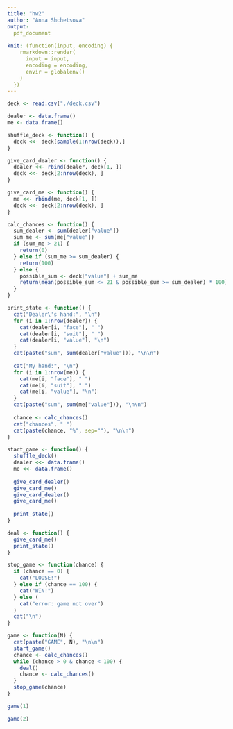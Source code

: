 ```yaml
---
title: "hw2"
author: "Anna Shchetsova"
output:
  pdf_document
  
knit: (function(input, encoding) {
    rmarkdown::render(
      input = input,
      encoding = encoding,
      envir = globalenv()
    )
  })
---
```


```r
deck <- read.csv("./deck.csv")

dealer <- data.frame()
me <- data.frame()
```

```r
shuffle_deck <- function() {
  deck <<- deck[sample(1:nrow(deck)),]
}
```

```r
give_card_dealer <- function() {
  dealer <<- rbind(dealer, deck[1, ])
  deck <<- deck[2:nrow(deck), ]
}

give_card_me <- function() {
  me <<- rbind(me, deck[1, ])
  deck <<- deck[2:nrow(deck), ]
}
```

```r
calc_chances <- function() {
  sum_dealer <- sum(dealer["value"])
  sum_me <- sum(me["value"])
  if (sum_me > 21) {
    return(0)
  } else if (sum_me >= sum_dealer) {
    return(100)
  } else {
    possible_sum <- deck["value"] + sum_me
    return(mean(possible_sum <= 21 & possible_sum >= sum_dealer) * 100)
  }
}
```

```r
print_state <- function() {
  cat("Dealer\'s hand:", "\n")
  for (i in 1:nrow(dealer)) {
    cat(dealer[i, "face"], " ")
    cat(dealer[i, "suit"], " ")
    cat(dealer[i, "value"], "\n")
  }
  cat(paste("sum", sum(dealer["value"])), "\n\n")
  
  cat("My hand:", "\n")
  for (i in 1:nrow(me)) {
    cat(me[i, "face"], " ")
    cat(me[i, "suit"], " ")
    cat(me[i, "value"], "\n")
  }
  cat(paste("sum", sum(me["value"])), "\n\n")
  
  chance <- calc_chances()
  cat("chances", " ")
  cat(paste(chance, "%", sep=""), "\n\n")
}
```

```r
start_game <- function() {
  shuffle_deck()
  dealer <<- data.frame()
  me <<- data.frame()
  
  give_card_dealer()
  give_card_me()
  give_card_dealer()
  give_card_me()
  
  print_state()
} 
```

```r
deal <- function() {
  give_card_me()
  print_state()
}
```

```r
stop_game <- function(chance) {
  if (chance == 0) {
    cat("LOOSE!")
  } else if (chance == 100) {
    cat("WIN!")
  } else (
    cat("error: game not over")
  )
  cat("\n")
}
```

```r
game <- function(N) {
  cat(paste("GAME", N), "\n\n")
  start_game()
  chance <- calc_chances()
  while (chance > 0 & chance < 100) {
    deal()
    chance <- calc_chances()
  }
  stop_game(chance)
}
```

```r
game(1)
```

```r
game(2)
```